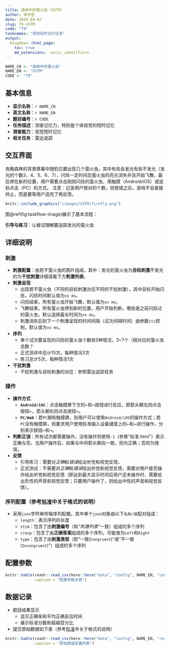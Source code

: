 ```yaml
---
title: 森林中的萤火虫（VSTM）
author: 申宇杏
date: 2018-04-02
slug: 79-VSTM
code: "79"
tasknames: "视觉短时记忆任务"
output:
  blogdown::html_page:
    toc: true
    md_extensions: -ascii_identifiers
---
```


```r
NAME_CN <- "森林中的萤火虫"
NAME_EN <- "VSTM"
CODE <- "79"
```

## 基本信息

* **显示名称**：`r NAME_CN`
* **英文名称**：`r NAME_EN`
* **题目编号**：`r CODE`
* **任务描述**：测查记忆力，特别是个体视觉的短时记忆
* **测查能力**：视觉短时记忆
* **相关任务**：雷达追踪

## 交互界面

夜晚森林的背景屏幕中随机位置出现几个萤火虫，其中有些会发光有些不发光（发光的个数3、4、5、6、7），闪烁一定时间后萤火虫的亮光消失并且开始飞舞，最后停在新的位置，用户需要点击刚刚闪烁的萤火虫，用触摸（Android/iOS）或鼠标点击（PC）的方式。
注意：记录用户按对的个数，但按错之后，游戏不会直接终止，而是要等用户选完了再反馈。

```r
knitr::include_graphics("/images/VSTM/firefly.png")
```

图\@ref(fig:taskflow-image)展示了基本流程：

**引导与练习**：让被试理解要追踪发光的萤火虫

## 详细说明

### 刺激

+ **刺激配置**：由若干萤火虫的图片组成。其中：发光的萤火虫为**目标刺激**不发光的为**干扰刺激**详细请看下方**刺激列表**。
+ **刺激呈现**
    - 出现若干萤火虫（不同的目标刺激对应不同的干扰刺激），其中目标开始闪烁，闪烁时间默认值为`xx ms`。
    - 闪烁结束，所有萤火虫开始飞舞，默认值为`xx ms`。
    - 飞舞结束，所有萤火虫停到新的位置，用户开始判断，哪些是之前闪烁过的萤火虫，默认选择最长时间为`xx ms`。
    - 刺激消失后到下一个刺激呈现的时间间隔（试次间隔时间）由参数`iti`控制，默认值为`xx ms`。
+ **序列**
    - 单个试次要呈现的闪烁的萤火虫个数有5种情况，3~7个（相对应的萤火虫总数？
    - 正式测评中总计15次，每种情况3次
    - 练习总计5次，每种情况1次
+ **干扰刺激**
    - 干扰刺激与目标刺激的对应：参照雷达追踪任务

### 操作

+ **操作方式**
    - **`Android/iOS`**：点击触摸屏下方的<kbd>&larr;</kbd>和<kbd>&rarr;</kbd>按钮进行反应，即箭头朝左则点击按钮<kbd>&larr;</kbd>，箭头朝右则点击按钮<kbd>&rarr;</kbd>。
    - **`PC/Web`**：若`PC`拥有触摸屏，则用户可以使用`Android/iOS`的操作方式；若`PC`没有触摸屏，则要求用户使用标准输入设备键盘上的<kbd>&larr;</kbd>和<kbd>&rarr;</kbd>进行操作，分别表示按钮<kbd>&larr;</kbd>和<kbd>&rarr;</kbd>。
+ **判断正误**：所有试次都需要操作，没有操作则使用`-1`（参靠“标准.html”）表示正确与否。当用户操作后，如果与中间箭头朝向一致，则为正确；否则为错误。
+ **反馈**
    - 引导练习：需要对*正确*和*错误*给出听觉和视觉反馈。
    - 正式测试：不需要对*正确*和*错误*给出听觉和视觉反馈，需要对用户是否操作给出听觉和视觉反馈（即达到最大显示时间后用户还未操作时，需要给出负性的声音和视觉反馈；只要用户操作了，则给出中性的声音和视觉反馈）。

### 序列配置（参考[标准](`r blogdown::shortcode("relref", "standard.html")`)中关于格式的说明）

+ 采用`json`字符串传输序列配置。其中单个`json`对象由以下`名称/值`配对组成：
    - `length`：表示序列的长度
    - `stim`：包含了由**刺激编号**（和*“刺激列表”*一致）组成的多个序列
    - `cresp`：包含了由**正确答案**组成的多个序列，可能值为`Left`和`Right`
    - `type`：包含了由**刺激类型**（即“一致(`Congruent`)”或“不一致(`Incongruent`)”）组成的多个序列

## 配置参数

```r
knitr::kable(readr::read_csv(here::here("data", "config", NAME_EN, "configs.csv")),
             caption = "配置参数总表")
```

## 数据记录

* 题目结果显示
    + 显示正确率和平均正确反应时间
    + 展示标准分数和超越百分比
* 提交原始数据如下表（参考[标准](`r blogdown::shortcode("relref", "standard.html")`)中关于格式的说明）

```r
knitr::kable(readr::read_csv(here::here("data", "config", NAME_EN, "recs.csv")),
             caption = "原始数据变量列表")
```
